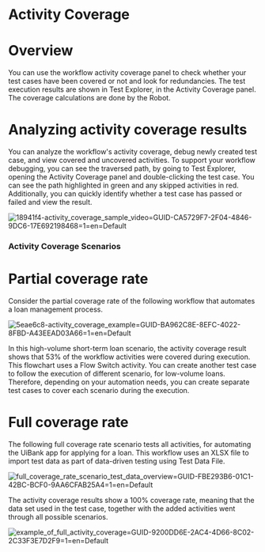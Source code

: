 ﻿# Activity Coverage

# Overview

You can use the workflow activity coverage panel to check whether your test cases have been covered or not and look for redundancies. The test execution results are shown in Test Explorer, in the Activity Coverage panel.  The coverage calculations are done by the Robot.

# Analyzing activity coverage results

You can analyze the workflow's activity coverage, debug newly created test case, and view covered and uncovered activities. To support your workflow debugging, you can see the traversed path, by going to Test Explorer, opening the Activity Coverage panel and double-clicking the test case. You can see the path highlighted in green and any skipped activities in red. Additionally, you can quickly identify whether a test case has passed  or failed  and view the result.

![18941f4-activity_coverage_sample_video=GUID-CA5729F7-2F04-4846-9DC6-17E692198468=1=en=Default](/images/18941f4-activity_coverage_sample_video=GUID-CA5729F7-2F04-4846-9DC6-17E692198468=1=en=Default.gif)

### Activity Coverage Scenarios

# Partial coverage rate

Consider the partial coverage rate of the following workflow that automates a loan management process.

![5eae6c8-activity_coverage_example=GUID-BA962C8E-8EFC-4022-8FBD-A43EEAD03A66=1=en=Default](/images/5eae6c8-activity_coverage_example=GUID-BA962C8E-8EFC-4022-8FBD-A43EEAD03A66=1=en=Default.png)

In this high-volume short-term loan scenario, the activity coverage result shows that 53% of the workflow activities were covered during execution. This flowchart uses a Flow Switch activity. You can create another test case to follow the execution of different scenario, for low-volume loans. Therefore, depending on your automation needs, you can create separate test cases to cover each scenario during the execution.

# Full coverage rate

The following full coverage rate scenario tests all activities, for automating the UiBank
                    app for applying for a loan. This workflow uses an XLSX  file to import
                test data as part of data-driven testing using Test Data
                    File.

![full_coverage_rate_scenario_test_data_overview=GUID-FBE293B6-01C1-42BC-BCF0-9AA6CFAB25A4=1=en=Default](/images/full_coverage_rate_scenario_test_data_overview=GUID-FBE293B6-01C1-42BC-BCF0-9AA6CFAB25A4=1=en=Default.png)

The activity coverage results show a 100% coverage rate, meaning that the data set used in the test case, together with the added activities went through all possible scenarios.

![example_of_full_activity_coverage=GUID-9200DD6E-2AC4-4D66-8C02-2C33F3E7D2F9=1=en=Default](/images/example_of_full_activity_coverage=GUID-9200DD6E-2AC4-4D66-8C02-2C33F3E7D2F9=1=en=Default.png)

